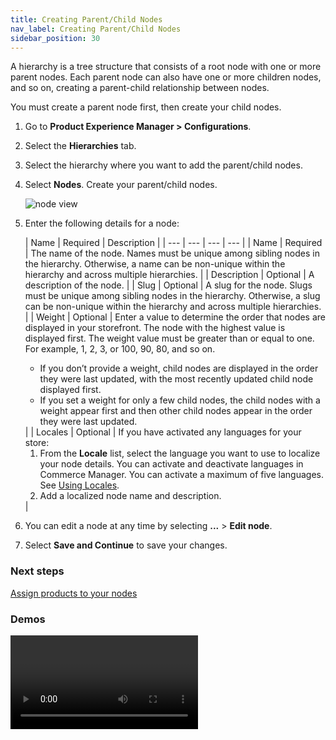 ```yaml
---
title: Creating Parent/Child Nodes
nav_label: Creating Parent/Child Nodes
sidebar_position: 30
---
```


A hierarchy is a tree structure that consists of a root node with one or more parent nodes. Each parent node can also have one or more children nodes, and so on, creating a parent-child relationship between nodes.

You must create a parent node first, then create your child nodes. 

1. Go to **Product Experience Manager > Configurations**.
1. Select the **Hierarchies** tab.
1. Select the hierarchy where you want to add the parent/child nodes.
1. Select **Nodes**. Create your parent/child nodes.

    ![node view](/assets/node_view.gif)

1. Enter the following details for a node:

    | Name | Required | Description |
    | --- | --- | --- | --- |
    | Name | Required | The name of the node. Names must be unique among sibling nodes in the hierarchy. Otherwise, a name can be non-unique within the hierarchy and across multiple hierarchies. |
    |  Description | Optional |  A description of the node. |
    | Slug | Optional | A slug for the node. Slugs must be unique among sibling nodes in the hierarchy. Otherwise, a slug can be non-unique within the hierarchy and across multiple hierarchies. |
    | Weight | Optional | Enter a value to determine the order that nodes are displayed in your storefront. The node with the highest value is displayed first. The weight value must be greater than or equal to one. For example, 1, 2, 3, or 100, 90, 80, and so on. <ul><li>If you don’t provide a weight, child nodes are displayed in the order they were last updated, with the most recently updated child node displayed first.</li><li>If you set a weight for only a few child nodes, the child nodes with a weight appear first and then other child nodes appear in the order they were last updated.</li></ul> |
    | Locales | Optional |  If you have activated any languages for your store: <ol><li>From the **Locale** list, select the language you want to use to localize your node details. You can activate and deactivate languages in Commerce Manager. You can activate a maximum of five languages. See [Using Locales](/docs/commerce-manager/product-experience-manager/locales/).</li><li>Add a localized node name and description.</li></ol> |

1. You can edit a node at any time by selecting **...** > **Edit node**.
1. Select **Save and Continue** to save your changes.

### Next steps

[Assign products to your nodes](/docs/commerce-manager/product-experience-manager/hierarchies/assigning-products)

### Demos

<Video
  mediaSrc="https://www.youtube.com/embed/4-ccMytvaNE"
  mediaType="embed"
  title="Understanding Hierarchies in Product Experience Manager" />
<Video
  mediaSrc="https://www.youtube.com/embed/4FM4lvYtQSA"
  mediaType="embed"
  title="Configuring Hierarchies in Product Experience Manager" />
